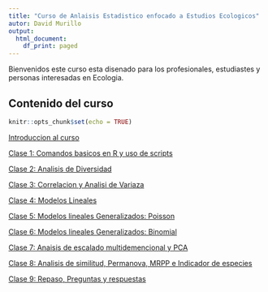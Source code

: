---
title: "Curso de Anlaisis Estadistico enfocado a Estudios Ecologicos"
autor: David Murillo
output:
  html_document:
    df_print: paged
---


Bienvenidos este curso esta disenado para los profesionales, estudiastes y personas interesadas en Ecologia. 

## Contenido del curso


```{r setup, include=FALSE}
knitr::opts_chunk$set(echo = TRUE)
```


[Introduccion al curso](Introduccion.html)

[Clase 1: Comandos basicos en R y uso de scripts](Clase1.html)

[Clase 2: Analisis de Diversidad](Clase2.html)

[Clase 3: Correlacion y Analisi de Variaza](Clase3.html)

[Clase 4: Modelos Lineales](Clase4.html)

[Clase 5: Modelos lineales Generalizados: Poisson](Clase5.html)

[Clase 6: Modelos lineales Generalizados: Binomial](Clase6.html)

[Clase 7: Anaisis de escalado multidemencional y PCA](Clase7.html)

[Clase 8: Analisis de similitud, Permanova, MRPP e Indicador de especies](Clase8.html)

[Clase 9: Repaso, Preguntas y respuestas](Clase9.html)













